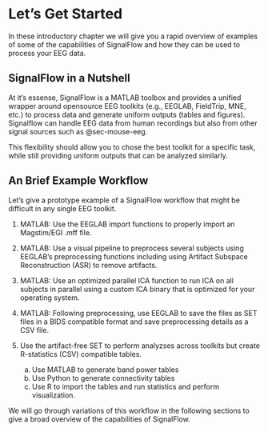 # Let's Get Started {#sec-getting-started .unnumbered}

In these introductory chapter we will give you a rapid overview of examples of some of the capabilities of SignalFlow and how they can be used to process your EEG data.

## SignalFlow in a Nutshell

At it's essense, SignalFlow is a MATLAB toolbox and provides a unified wrapper around opensource EEG toolkits (e.g., EEGLAB, FieldTrip, MNE, etc.) to process data and generate uniform outputs (tables and figures). Signalflow can handle EEG data from human recordings but also from other signal sources such as @sec-mouse-eeg.

This flexibility should allow you to chose the best toolkit for a specific task, while still providing uniform outputs that can be analyzed similarly. 

## An Brief Example Workflow

Let's give a prototype example of a SignalFlow workflow that might be difficult in any single EEG toolkit.

1. MATLAB: Use the EEGLAB import functions to properly import an Magstim/EGI .mff file.

2. MATLAB: Use a visual pipeline to preprocess several subjects using EEGLAB's preprocessing functions including using Artifact Subspace Reconstruction (ASR) to remove artifacts.

3. MATLAB: Use an optimized parallel ICA function to run ICA on all subjects in parallel using a custom ICA binary that is optimized for your operating system.

4. MATLAB: Following preprocessing, use EEGLAB to save the files as SET files in a BIDS compatible format and save preprocessing details as a CSV file.

5. Use the artifact-free SET to perform analyzses across toolkits but create R-statistics (CSV) compatible tables.
    a. Use MATLAB to generate band power tables
    b. Use Python to generate connectivity tables
    c. Use R to import the tables and run statistics and perform visualization.

We will go through variations of this workflow in the following sections to give a broad overview of the capabilities of SignalFlow.
